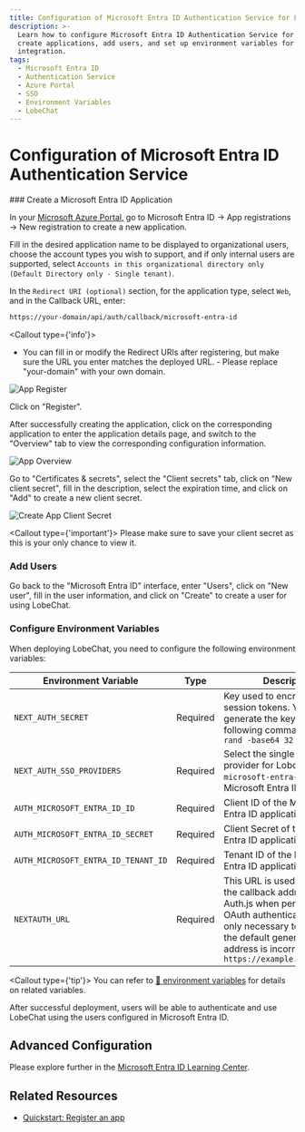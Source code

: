 ```yaml
---
title: Configuration of Microsoft Entra ID Authentication Service for LobeChat
description: >-
  Learn how to configure Microsoft Entra ID Authentication Service for LobeChat,
  create applications, add users, and set up environment variables for seamless
  integration.
tags:
  - Microsoft Entra ID
  - Authentication Service
  - Azure Portal
  - SSO
  - Environment Variables
  - LobeChat
---
```


# Configuration of Microsoft Entra ID Authentication Service

<Steps>
  ### Create a Microsoft Entra ID Application

In your [Microsoft Azure Portal][microsoft-azure-portal], go to Microsoft Entra ID -> App registrations -> New registration to create a new application.

Fill in the desired application name to be displayed to organizational users, choose the account types you wish to support, and if only internal users are supported, select `Accounts in this organizational directory only (Default Directory only - Single tenant)`.

In the `Redirect URI (optional)` section, for the application type, select `Web`, and in the Callback URL, enter:

```bash
https://your-domain/api/auth/callback/microsoft-entra-id
```

<Callout type={'info'}>
  - You can fill in or modify the Redirect URIs after registering, but make sure the URL you enter
  matches the deployed URL. - Please replace "your-domain" with your own domain.
</Callout>

<Image
  alt="App Register"
  inStep
  src="https://github.com/lobehub/lobe-chat/assets/13883964/4f9d83bd-b3fc-4abc-bcf4-ccbad65c219d"
/>

Click on "Register".

After successfully creating the application, click on the corresponding application to enter the application details page, and switch to the "Overview" tab to view the corresponding configuration information.

<Image
  alt="App Overview"
  inStep
  src="https://github.com/lobehub/lobe-chat/assets/13883964/48a0b702-05bd-4ce4-a007-a8ad00a36e5a"
/>

Go to "Certificates & secrets", select the "Client secrets" tab, click on "New client secret", fill in the description, select the expiration time, and click on "Add" to create a new client secret.

<Image
  alt="Create App Client Secret"
  inStep
  src="https://github.com/lobehub/lobe-chat/assets/13883964/c9d66fa0-158c-4bd3-a1fa-969e638259d2"
/>

<Callout type={'important'}>
  Please make sure to save your client secret as this is your only chance to view it.
</Callout>

### Add Users

Go back to the "Microsoft Entra ID" interface, enter "Users", click on "New user", fill in the user information, and click on "Create" to create a user for using LobeChat.

### Configure Environment Variables

When deploying LobeChat, you need to configure the following environment variables:

| Environment Variable | Type | Description |
| --- | --- | --- |
| `NEXT_AUTH_SECRET` | Required | Key used to encrypt Auth.js session tokens. You can generate the key using the following command: `openssl rand -base64 32` |
| `NEXT_AUTH_SSO_PROVIDERS` | Required | Select the single sign-on provider for LoboChat. Use `microsoft-entra-id` for Microsoft Entra ID. |
| `AUTH_MICROSOFT_ENTRA_ID_ID` | Required | Client ID of the Microsoft Entra ID application. |
| `AUTH_MICROSOFT_ENTRA_ID_SECRET` | Required | Client Secret of the Microsoft Entra ID application. |
| `AUTH_MICROSOFT_ENTRA_ID_TENANT_ID` | Required | Tenant ID of the Microsoft Entra ID application. |
| `NEXTAUTH_URL` | Required | This URL is used to specify the callback address for Auth.js when performing OAuth authentication. It is only necessary to set it when the default generated redirect address is incorrect. `https://example.com/api/auth` |

<Callout type={'tip'}>
  You can refer to [📘 environment
  variables](/docs/self-hosting/environment-variable#microsoft-entra-id) for details on related
  variables.
</Callout>

</Steps>

<Callout>
  After successful deployment, users will be able to authenticate and use LobeChat using the users
  configured in Microsoft Entra ID.
</Callout>

## Advanced Configuration

Please explore further in the [Microsoft Entra ID Learning Center][microsoft-learn-entra].

## Related Resources

- [Quickstart: Register an app][microsoft-entra-register-app]

[microsoft-azure-portal]: https://portal.azure.com/
[microsoft-entra-register-app]: https://learn.microsoft.com/en-us/entra/identity-platform/quickstart-register-app
[microsoft-learn-entra]: https://learn.microsoft.com/en-us/entra/identity/

